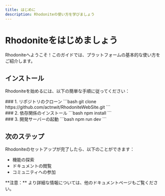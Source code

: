 ```yaml
---
title: はじめに
description: Rhodoniteの使い方を学びましょう
---
```



<DocLayout>

# Rhodoniteをはじめましょう

<p className="lead">
  Rhodoniteへようこそ！このガイドでは、プラットフォームの基本的な使い方をご紹介します。
</p>

## インストール

Rhodoniteを始めるには、以下の簡単な手順に従ってください：

<div className="steps">
  <div className="step">
    ### 1. リポジトリのクローン
    ```bash
    git clone https://github.com/actnwit/RhodoniteWebSite.git
    ```
  </div>

  <div className="step">
    ### 2. 依存関係のインストール
    ```bash
    npm install
    ```
  </div>

  <div className="step">
    ### 3. 開発サーバーの起動
    ```bash
    npm run dev
    ```
  </div>
</div>

## 次のステップ

Rhodoniteのセットアップが完了したら、以下のことができます：

* 機能の探索
* ドキュメントの閲覧
* コミュニティへの参加

<div className="note">
  **注意：** より詳細な情報については、他のドキュメントページもご覧ください。
</div>

</DocLayout>
